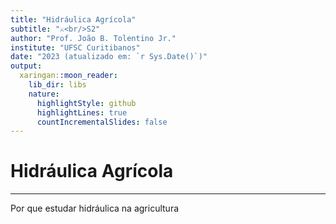 ```yaml
---
title: "Hidráulica Agrícola"
subtitle: "⚔<br/>S2"
author: "Prof. João B. Tolentino Jr."
institute: "UFSC Curitibanos"
date: "2023 (atualizado em: `r Sys.Date()`)"
output:
  xaringan::moon_reader:
    lib_dir: libs
    nature:
      highlightStyle: github
      highlightLines: true
      countIncrementalSlides: false
---
```


# Hidráulica Agrícola

---

Por que estudar hidráulica na agricultura
